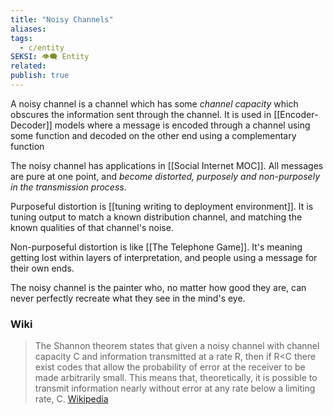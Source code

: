 ```yaml
---
title: "Noisy Channels"
aliases: 
tags:
  - c/entity
SEKSI: 👁️‍🗨️ Entity
related:
publish: true
---
```

A noisy channel is a channel which has some _channel capacity_ which obscures the information sent through the channel. It is used in [[Encoder-Decoder]] models where a message is encoded through a channel using some function and decoded on the other end using a complementary function

The noisy channel has applications in [[Social Internet MOC]]. All messages are pure at one point, and _become distorted, purposely and non-purposely in the transmission process_.

Purposeful distortion is [[tuning writing to deployment environment]]. It is tuning output to match a known distribution channel, and matching the known qualities of that channel's noise.

Non-purposeful distortion is like [[The Telephone Game]]. It's meaning getting lost within layers of interpretation, and people using a message for their own ends.

The noisy channel is the painter who, no matter how good they are, can never perfectly recreate what they see in the mind's eye.

### Wiki
> The Shannon theorem states that given a noisy channel with channel capacity C and information transmitted at a rate R, then if R<C there exist codes that allow the probability of error at the receiver to be made arbitrarily small. This means that, theoretically, it is possible to transmit information nearly without error at any rate below a limiting rate, C.
> [Wikipedia](https://en.wikipedia.org/wiki/Noisy-channel_coding_theorem)
